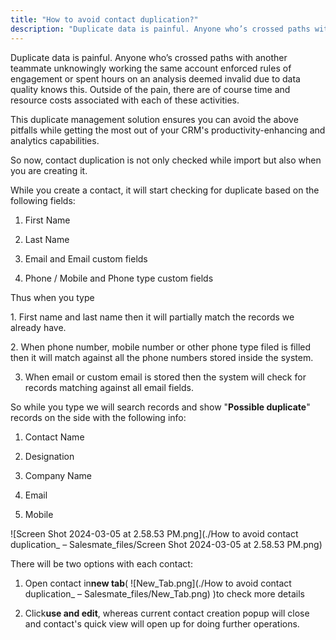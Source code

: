 ```yaml
---
title: "How to avoid contact duplication?"
description: "Duplicate data is painful. Anyone who’s crossed paths with another teammate unknowingly working the same account enforced rules of engagement or spent..."
---
```


Duplicate data is painful. Anyone who’s crossed paths with another teammate unknowingly working the same account enforced rules of engagement or spent hours on an analysis deemed invalid due to data quality knows this. Outside of the pain, there are of course time and resource costs associated with each of these activities.

This duplicate management solution ensures you can avoid the above pitfalls while getting the most out of your CRM's productivity-enhancing and analytics capabilities.

So now, contact duplication is not only checked while import but also when you are creating it.

While you create a contact, it will start checking for duplicate based on the following fields:


1.  First Name

2.  Last Name

3.  Email and Email custom fields

4.  Phone / Mobile and Phone type custom fields

Thus when you type

1\. First name and last name then it will partially match the records we already have.

2\. When phone number, mobile number or other phone type filed is filled then it will match against all the phone numbers stored inside the system.


3. When email or custom email is stored then the system will check for records matching against all email fields.

So while you type we will search records and show "**Possible duplicate**" records on the side with the following info:


1.  Contact Name

2.  Designation

3.  Company Name

4.  Email

5.  Mobile

![Screen Shot 2024-03-05 at 2.58.53 PM.png](./How to avoid contact duplication_ – Salesmate_files/Screen Shot 2024-03-05 at 2.58.53 PM.png)

There will be two options with each contact:


1.  Open contact in**new tab**( ![New_Tab.png](./How to avoid contact duplication_ – Salesmate_files/New_Tab.png) )to check more details

2.  Click**use and edit**, whereas current contact creation popup will close and contact's quick view will open up for doing further operations.
